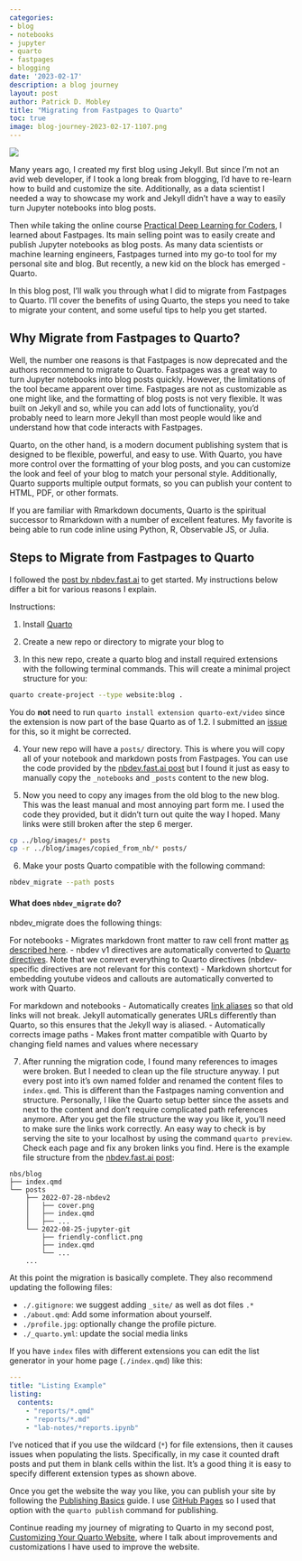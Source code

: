 ```yaml
---
categories:
- blog
- notebooks
- jupyter
- quarto
- fastpages
- blogging
date: '2023-02-17'
description: a blog journey
layout: post
author: Patrick D. Mobley
title: "Migrating from Fastpages to Quarto"
toc: true
image: blog-journey-2023-02-17-1107.png
---
```


![](blog-journey-2023-02-17-1107.png)

Many years ago, I created my first blog using Jekyll. But since I'm not an avid web developer, if I took a long break from blogging, I'd have to re-learn how to build and customize the site. Additionally, as a data scientist I needed a way to showcase my work and Jekyll didn't have a way to easily turn Jupyter notebooks into blog posts. 

Then while taking the online course [Practical Deep Learning for Coders](https://course.fast.ai/), I learned about Fastpages. Its main selling point was to easily create and publish Jupyter notebooks as blog posts. As many data scientists or machine learning engineers, Fastpages turned into my go-to tool for my personal site and blog. But recently, a new kid on the block has emerged - Quarto.

In this blog post, I'll walk you through what I did to migrate from Fastpages to Quarto. I'll cover the benefits of using Quarto, the steps you need to take to migrate your content, and some useful tips to help you get started.

## Why Migrate from Fastpages to Quarto?

Well, the number one reasons is that Fastpages is now deprecated and the authors recommend to migrate to Quarto. Fastpages was a great way to turn Jupyter notebooks into blog posts quickly. However, the limitations of the tool became apparent over time. Fastpages are not as customizable as one might like, and the formatting of blog posts is not very flexible. It was built on Jekyll and so, while you can add lots of functionality, you'd probably need to learn more Jekyll than most people would like and understand how that code interacts with Fastpages. 

Quarto, on the other hand, is a modern document publishing system that is designed to be flexible, powerful, and easy to use. With Quarto, you have more control over the formatting of your blog posts, and you can customize the look and feel of your blog to match your personal style. Additionally, Quarto supports multiple output formats, so you can publish your content to HTML, PDF, or other formats.

If you are familiar with Rmarkdown documents, Quarto is the spiritual successor to Rmarkdown with a number of excellent features. My favorite is being able to run code inline using Python, R, Observable JS, or Julia.

## Steps to Migrate from Fastpages to Quarto

I followed the [post by nbdev.fast.ai](https://nbdev.fast.ai/tutorials/blogging.html) to get started. My instructions below differ a bit for various reasons I explain. 

Instructions:

(@) Install [Quarto](https://quarto.org/docs/get-started/)

(@) Create a new repo or directory to migrate your blog to

(@) In this new repo, create a quarto blog and install required extensions with the following terminal commands. This will create a minimal project structure for you:

``` bash
quarto create-project --type website:blog .
```

You do **not** need to run `quarto install extension quarto-ext/video` since the extension is now part of the base Quarto as of 1.2. I submitted an [issue](https://github.com/fastai/nbdev/issues/1299) for this, so it might be corrected. 

(@) Your new repo will have a `posts/` directory. This is where you will copy all of your notebook and markdown posts from Fastpages. You can use the code provided by the [nbdev.fast.ai post](https://nbdev.fast.ai/tutorials/blogging.html) but I found it just as easy to manually copy the `_notebooks` and `_posts` content to the new blog. 

(@) Now you need to copy any images from the old blog to the new blog. This was the least manual and most annoying part form me. I used the code they provided, but it didn't turn out quite the way I hoped. Many links were still broken after the step 6 merger. 

``` bash
cp ../blog/images/* posts
cp -r ../blog/images/copied_from_nb/* posts/
```

(@) Make your posts Quarto compatible with the following command:

``` bash
nbdev_migrate --path posts
```
:::{.callout-note collapse="true"} 

#### What does `nbdev_migrate` do?

nbdev_migrate does the following things:

For notebooks
- Migrates markdown front matter to raw cell front matter [as described here](https://github.com/fastai/nbdev/blob/744a52daaee1792e840262917f57fc4767d3b347/nbs/api/migrate.ipynb#migrateproc).
- nbdev v1 directives are automatically converted to [Quarto directives](https://github.com/fastai/nbdev/blob/744a52daaee1792e840262917f57fc4767d3b347/nbs/explanations/directives.ipynb). Note that we convert everything to Quarto directives (nbdev-specific directives are not relevant for this context)
- Markdown shortcut for embedding youtube videos and callouts are automatically converted to work with Quarto.

For markdown and notebooks
- Automatically creates [link aliases](https://quarto.org/docs/reference/formats/html.html#website) so that old links will not break. Jekyll automatically generates URLs differently than Quarto, so this ensures that the Jekyll way is aliased.
- Automatically corrects image paths
- Makes front matter compatible with Quarto by changing field names and values where necessary
:::

(@) After running the migration code, I found many references to images were broken. But I needed to clean up the file structure anyway. I put every post into it's own named folder and renamed the content files to `index.qmd`. This is different than the Fastpages naming convention and structure. Personally, I like the Quarto setup better since the assets and next to the content and don't require complicated path references anymore. After you get the file structure the way you like it, you'll need to make sure the links work correctly. An easy way to check is by serving the site to your localhost by using the command `quarto preview`. Check each page and fix any broken links you find.  Here is the example file structure from the [nbdev.fast.ai post](https://nbdev.fast.ai/tutorials/blogging.html):

```
nbs/blog
├── index.qmd
└── posts
    ├── 2022-07-28-nbdev2
    │   ├── cover.png
    │   ├── index.qmd
    │   ├── ...
    └── 2022-08-25-jupyter-git
        ├── friendly-conflict.png
        ├── index.qmd
        └── ...
    ...
```

At this point the migration is basically complete. They also recommend updating the following files:

- `./.gitignore`: we suggest adding `_site/` as well as dot files `.*`
- `./about.qmd`: Add some information about yourself.
- `./profile.jpg`: optionally change the profile picture.
- `./_quarto.yml`: update the social media links

If you have `index` files with different extensions you can edit the list generator in your home page (`./index.qmd`) like this:

```yml
---
title: "Listing Example"
listing:
  contents:
    - "reports/*.qmd"
    - "reports/*.md"
    - "lab-notes/*reports.ipynb"
```

I've noticed that if you use the wildcard (`*`) for file extensions, then it causes issues when populating the lists. Specifically, in my case it counted draft posts and put them in blank cells within the list. It's a good thing it is easy to specify different extension types as shown above. 

Once you get the website the way you like, you can publish your site by following the [Publishing Basics](https://quarto.org/docs/publishing/) guide. I use [GitHub Pages](https://quarto.org/docs/publishing/github-pages.html) so I used that option with the `quarto publish` command for publishing. 

Continue reading my journey of migrating to Quarto in my second post, [Customizing Your Quarto Website](../2023-02-25-customizing-your-quarto-website), where I talk about improvements and customizations I have used to improve the website. 
